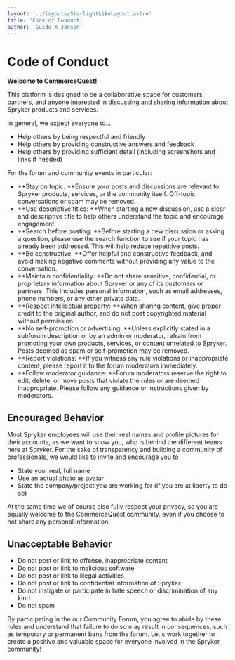 ```yaml
---
layout: '../layouts/StarlightLikeLayout.astro'
title: 'Code of Conduct'
author: 'Guido X Jansen'    
---
```

# Code of Conduct

**Welcome to CommerceQuest!**

This platform is designed to be a collaborative space for customers, partners, and anyone interested in discussing and sharing information about Spryker products and services.

In general, we expect everyone to…

* Help others by being respectful and friendly
* Help others by providing constructive answers and feedback
* Help others by providing sufficient detail (including screenshots and links if needed)

For the forum and community events in particular:

* **Stay on topic: **Ensure your posts and discussions are relevant to Spryker products, services, or the community itself. Off-topic conversations or spam may be removed.
* **Use descriptive titles: **When starting a new discussion, use a clear and descriptive title to help others understand the topic and encourage engagement.
* **Search before posting: **Before starting a new discussion or asking a question, please use the search function to see if your topic has already been addressed. This will help reduce repetitive posts.
* **Be constructive: **Offer helpful and constructive feedback, and avoid making negative comments without providing any value to the conversation.
* **Maintain confidentiality: **Do not share sensitive, confidential, or proprietary information about Spryker or any of its customers or partners. This includes personal information, such as email addresses, phone numbers, or any other private data.
* **Respect intellectual property: **When sharing content, give proper credit to the original author, and do not post copyrighted material without permission.
* **No self-promotion or advertising: **Unless explicitly stated in a subforum description or by an admin or moderator, refrain from promoting your own products, services, or content unrelated to Spryker. Posts deemed as spam or self-promotion may be removed.
* **Report violations: **If you witness any rule violations or inappropriate content, please report it to the forum moderators immediately.
* **Follow moderator guidance: **Forum moderators reserve the right to edit, delete, or move posts that violate the rules or are deemed inappropriate. Please follow any guidance or instructions given by moderators.

## Encouraged Behavior

Most Spryker employees will use their real names and profile pictures for their accounts, as we want to show you, who is behind the different teams here at Spryker. For the sake of transparency and building a community of professionals, we would like to invite and encourage you to

* State your real, full name
* Use an actual photo as avatar
* State the company/project you are working for (if you are at liberty to do so)

At the same time we of course also fully respect your privacy, so you are equally welcome to the CommerceQuest community, even if you choose to not share any personal information.

## Unacceptable Behavior

* Do not post or link to offense, inappropriate content
* Do not post or link to malicious software
* Do not post or link to illegal activities
* Do not post or link to confidential information of Spryker
* Do not instigate or participate in hate speech or discrimination of any kind
* Do not spam

By participating in the our Community Forum, you agree to abide by these rules and understand that failure to do so may result in consequences, such as temporary or permanent bans from the forum. Let's work together to create a positive and valuable space for everyone involved in the Spryker community!

